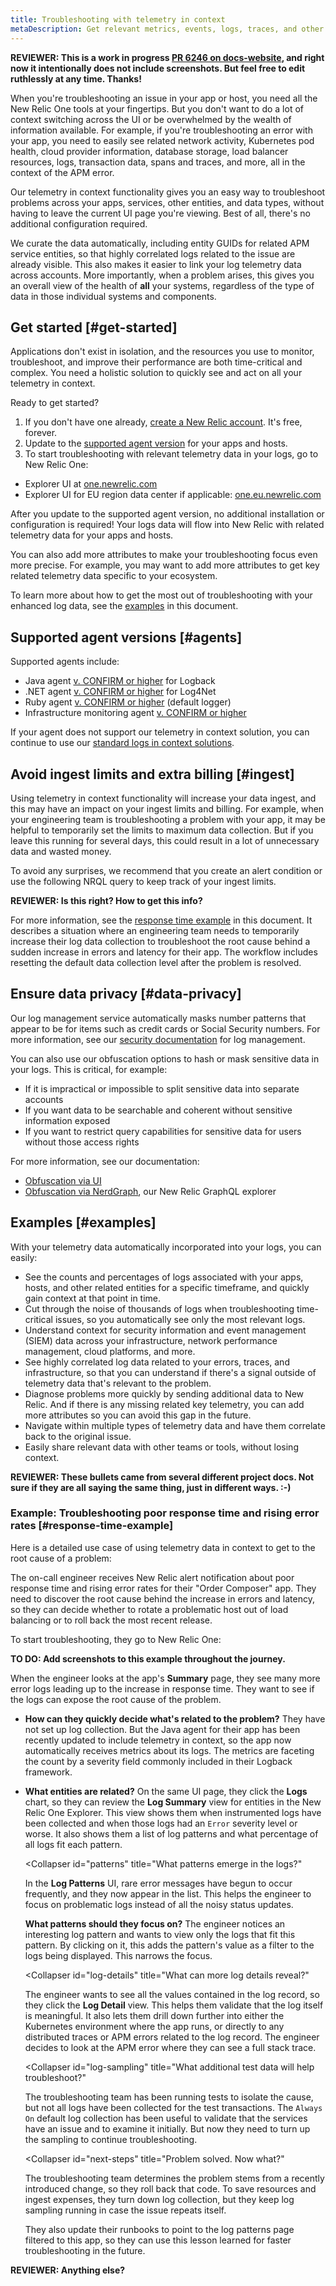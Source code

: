 ```yaml
---
title: Troubleshooting with telemetry in context
metaDescription: Get relevant metrics, events, logs, traces, and other telemetry data within the context of your app or host, without additional configuration or context switching in the New Relic One UI.
---
```


**REVIEWER: This is a work in progress [PR 6246 on docs-website](https://github.com/newrelic/docs-website/pull/6246), and right now it intentionally does not include screenshots. But feel free to edit ruthlessly at any time. Thanks!**

When you're troubleshooting an issue in your app or host, you need all the New Relic One tools at your fingertips. But you don't want to do a lot of context switching across the UI or be overwhelmed by the wealth of information available. For example, if you're troubleshooting an error with your app, you need to easily see related network activity, Kubernetes pod health, cloud provider information, database storage, load balancer resources, logs, transaction data, spans and traces, and more, all in the context of the APM error.

Our telemetry in context functionality gives you an easy way to troubleshoot problems across your apps, services, other entities, and data types, without having to leave the current UI page you're viewing. Best of all, there's no additional configuration required.

We curate the data automatically, including entity GUIDs for related APM service entities, so that highly correlated logs related to the issue are already visible. This also makes it easier to link your log telemetry data across accounts. More importantly, when a problem arises, this gives you an overall view of the health of **all** your systems, regardless of the type of data in those individual systems and components.

## Get started [#get-started]

Applications don't exist in isolation, and the resources you use to monitor, troubleshoot, and improve their performance are both time-critical and complex. You need a holistic solution to quickly see and act on all your telemetry in context.

Ready to get started?

1. If you don't have one already, [create a New Relic account](https://newrelic.com/signup). It's free, forever.
2. Update to the [supported agent version](#agents) for your apps and hosts.
3. To start troubleshooting with relevant telemetry data in your logs, go to New Relic One:

* Explorer UI at [one.newrelic.com](https://one.newrelic.com)
* Explorer UI for EU region data center if applicable: [one.eu.newrelic.com](https://one.eu.newrelic.com)

After you update to the supported agent version, no additional installation or configuration is required! Your logs data will flow into New Relic with related telemetry data for your apps and hosts.

You can also add more attributes to make your troubleshooting focus even more precise. For example, you may want to add more attributes to get key related telemetry data specific to your ecosystem.

To learn more about how to get the most out of troubleshooting with your enhanced log data, see the [examples](#examples) in this document.

## Supported agent versions [#agents]

Supported agents include:

* Java agent [v. CONFIRM or higher](/docs/release-notes/agent-release-notes/java-release-notes) for Logback
* .NET agent [v. CONFIRM or higher](/docs/release-notes/agent-release-notes/net-release-notes) for Log4Net
* Ruby agent [v. CONFIRM or higher](/docs/release-notes/agent-release-notes/ruby-release-notes) (default logger)
* Infrastructure monitoring agent [v. CONFIRM or higher](/docs/release-notes/infrastructure-release-notes/infrastructure-agent-release-notes)

If your agent does not support our telemetry in context solution, you can continue to use our [standard logs in context solutions](/docs/logs/logs-context/logs-in-context).

## Avoid ingest limits and extra billing [#ingest]

Using telemetry in context functionality will increase your data ingest, and this may have an impact on your ingest limits and billing. For example, when your engineering team is troubleshooting a problem with your app, it may be helpful to temporarily set the limits to maximum data collection. But if you leave this running for several days, this could result in a lot of unnecessary data and wasted money.

To avoid any surprises, we recommend that you create an alert condition or use the following NRQL query to keep track of your ingest limits.

**REVIEWER: Is this right? How to get this info?**

For more information, see the [response time example](#response-time-example) in this document. It describes a situation where an engineering team needs to temporarily increase their log data collection to troubleshoot the root cause behind a sudden increase in errors and latency for their app. The workflow includes resetting the default data collection level after the problem is resolved.

## Ensure data privacy [#data-privacy]

Our log management service automatically masks number patterns that appear to be for items such as credit cards or Social Security numbers. For more information, see our [security documentation](/docs/logs/get-started/new-relics-log-management-security-privacy) for log management.

You can also use our obfuscation options to hash or mask sensitive data in your logs. This is critical, for example:

* If it is impractical or impossible to split sensitive data into separate accounts
* If you want data to be searchable and coherent without sensitive information exposed
* If you want to restrict query capabilities for sensitive data for users without those access rights

For more information, see our documentation:

* [Obfuscation via UI](/docs/logs/ui-data/obfuscation-ui)
* [Obfuscation via NerdGraph](/docs/apis/nerdgraph/examples/nerdgraph-log-data-obfuscation), our New Relic GraphQL explorer

## Examples [#examples]

With your telemetry data automatically incorporated into your logs, you can easily:

* See the counts and percentages of logs associated with your apps, hosts, and other related entities for a specific timeframe, and quickly gain context at that point in time. 
* Cut through the noise of thousands of logs when troubleshooting time-critical issues, so you automatically see only the most relevant logs.
* Understand context for security information and event management (SIEM) data across your infrastructure, network performance management, cloud platforms, and more.
* See highly correlated log data related to your errors, traces, and infrastructure, so that you can understand if there's a signal outside of telemetry data that's relevant to the problem.
* Diagnose problems more quickly by sending additional data to New Relic. And if there is any missing related key telemetry, you can add more attributes so you can avoid this gap in the future.
* Navigate within multiple types of telemetry data and have them correlate back to the original issue.
* Easily share relevant data with other teams or tools, without losing context.

**REVIEWER: These bullets came from several different project docs. Not sure if they are all saying the same thing, just in different ways. :-)**

### Example: Troubleshooting poor response time and rising error rates [#response-time-example]

Here is a detailed use case of using telemetry data in context to get to the root cause of a problem:

The on-call engineer receives New Relic alert notification about poor response time and rising error rates for their "Order Composer" app. They need to discover the root cause behind the increase in errors and latency, so they can decide whether to rotate a problematic host out of load balancing or to roll back the most recent release.

To start troubleshooting, they go to New Relic One:

**TO DO: Add screenshots to this example throughout the journey.**

<CollapserGroup>
  <Collapser
    id="when"
    title="When and where did the errors begin?"
  >

  When the engineer looks at the app's **Summary** page, they see many more error logs leading up to the increase in response time. They want to see if the logs can expose the root cause of the problem.

  * **How can they quickly decide what's related to the problem?** They have not set up log collection. But the Java agent for their app has been recently updated to include telemetry in context, so the app now automatically receives metrics about its logs. The metrics are faceting the count by a severity field commonly included in their Logback framework.
  * **What entities are related?** On the same UI page, they click the **Logs** chart, so they can review the **Log Summary** view for entities in the New Relic One Explorer. This view shows them when instrumented logs have been collected and when those logs had an `Error` severity level or worse. It also shows them a list of log patterns and what percentage of all logs fit each pattern.

    </Collapser>

    <Collapser
    id="patterns"
    title="What patterns emerge in the logs?"
    >

    In the **Log Patterns** UI, rare error messages have begun to occur frequently, and they now appear in the list. This helps the engineer to focus on problematic logs instead of all the noisy status updates.

    **What patterns should they focus on?** The engineer notices an interesting log pattern and wants to view only the logs that fit this pattern. By clicking on it, this adds the pattern's value as a filter to the logs being displayed. This narrows the focus.

    </Collapser>

    <Collapser
    id="log-details"
    title="What can more log details reveal?"
    >

    The engineer wants to see all the values contained in the log record, so they click the **Log Detail** view. This helps them validate that the log itself is meaningful. It also lets them drill down further into either the Kubernetes environment where the app runs, or directly to any distributed traces or APM errors related to the log record. The engineer decides to look at the APM error where they can see a full stack trace.

    </Collapser>

    <Collapser
    id="log-sampling"
    title="What additional test data will help troubleshoot?"
    >

    The troubleshooting team has been running tests to isolate the cause, but not all logs have been collected for the test transactions. The `Always On` default log collection has been useful to validate that the services have an issue and to examine it initially. But now they need to turn up the sampling to continue troubleshooting.

    </Collapser>

    <Collapser
    id="next-steps"
    title="Problem solved. Now what?"
    >
    
    The troubleshooting team determines the problem stems from a recently introduced change, so they roll back that code. To save resources and ingest expenses, they turn down log collection, but they keep log sampling running in case the issue repeats itself.
    
    They also update their runbooks to point to the log patterns page filtered to this app, so they can use this lesson learned for faster troubleshooting in the future.

    </Collapser>

</CollapserGroup>

**REVIEWER: Anything else?**
